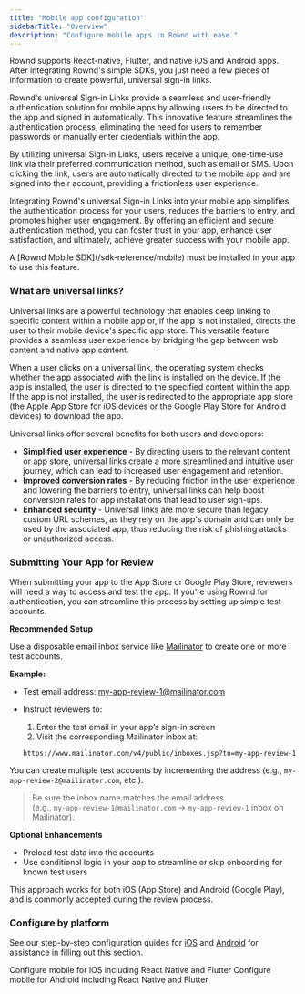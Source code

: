 ```yaml
---
title: "Mobile app configuration"
sidebarTitle: "Overview"
description: "Configure mobile apps in Rownd with ease."
---
```


Rownd supports React-native, Flutter, and native iOS and Android apps. After integrating Rownd's simple SDKs, you just need a few pieces of information to create powerful, universal sign-in links.  

Rownd's universal Sign-in Links provide a seamless and user-friendly authentication solution for mobile apps by allowing users to be directed to the app and signed in automatically. This innovative feature streamlines the authentication process, eliminating the need for users to remember passwords or manually enter credentials within the app.

By utilizing universal Sign-in Links, users receive a unique, one-time-use link via their preferred communication method, such as email or SMS. Upon clicking the link, users are automatically directed to the mobile app and are signed into their account, providing a frictionless user experience.

Integrating Rownd's universal Sign-in Links into your mobile app simplifies the authentication process for your users, reduces the barriers to entry, and promotes higher user engagement. By offering an efficient and secure authentication method, you can foster trust in your app, enhance user satisfaction, and ultimately, achieve greater success with your mobile app.

<Info>
A [Rownd Mobile SDK](/sdk-reference/mobile) must be installed in your app to use this feature.
</Info>

### What are universal links?
Universal links are a powerful technology that enables deep linking to specific content within a mobile app or, if the app is not installed, directs the user to their mobile device's specific app store. This versatile feature provides a seamless user experience by bridging the gap between web content and native app content.

When a user clicks on a universal link, the operating system checks whether the app associated with the link is installed on the device. If the app is installed, the user is directed to the specified content within the app. If the app is not installed, the user is redirected to the appropriate app store (the Apple App Store for iOS devices or the Google Play Store for Android devices) to download the app.

Universal links offer several benefits for both users and developers:

- **Simplified user experience** - By directing users to the relevant content or app store, universal links create a more streamlined and intuitive user journey, which can lead to increased user engagement and retention.
- **Improved conversion rates** - By reducing friction in the user experience and lowering the barriers to entry, universal links can help boost conversion rates for app installations that lead to user sign-ups.
- **Enhanced security** - Universal links are more secure than legacy custom URL schemes, as they rely on the app's domain and can only be used by the associated app, thus reducing the risk of phishing attacks or unauthorized access.

### Submitting Your App for Review

When submitting your app to the App Store or Google Play Store, reviewers will need a way to access and test the app. If you're using Rownd for authentication, you can streamline this process by setting up simple test accounts.

**Recommended Setup**

Use a disposable email inbox service like [Mailinator](https://www.mailinator.com) to create one or more test accounts.

**Example:**

- Test email address: my-app-review-1@mailinator.com

- Instruct reviewers to:
    1. Enter the test email in your app’s sign-in screen  
    2. Visit the corresponding Mailinator inbox at:  
   ```
   https://www.mailinator.com/v4/public/inboxes.jsp?to=my-app-review-1
   ```

You can create multiple test accounts by incrementing the address (e.g., `my-app-review-2@mailinator.com`, etc.).

> Be sure the inbox name matches the email address  
> (e.g., `my-app-review-1@mailinator.com` → `my-app-review-1` inbox on Mailinator).

**Optional Enhancements**

- Preload test data into the accounts
- Use conditional logic in your app to streamline or skip onboarding for known test users

This approach works for both iOS (App Store) and Android (Google Play), and is commonly accepted during the review process.



### Configure by platform

See our step-by-step configuration guides for [iOS](/configuration/mobile/ios) and [Android](/configuration/mobile/android) for assistance in filling out this section.

<CardGroup cols={2}>
  <Card title="iOS Configuration" icon="apple" href="/configuration/mobile/ios">
    Configure mobile for iOS including React Native and Flutter
  </Card>
  <Card title="Android Configuration" icon="android" href="/configuration/mobile/android">
    Configure mobile for Android including React Native and Flutter
  </Card>
</CardGroup>
